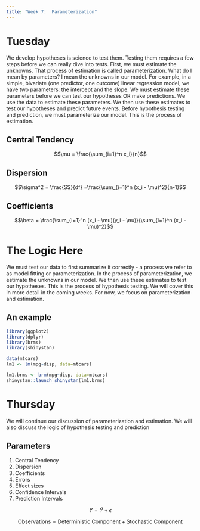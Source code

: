 ```yaml
---
title: "Week 7:  Parameterization"
---
```


# Tuesday

We develop hypotheses is science to test them.  Testing them requires a few steps before we can really dive into tests.  First, we must estimate the unknowns.  That process of estimation is called parameterization.  What do I mean by parameters?  I mean the unknowns in our model.  For example, in a simple, bivariate (one predictor, one outcome) linear regression model, we have two parameters:  the intercept and the slope.  We must estimate these parameters before we can test our hypotheses OR make predictions.  We use the data to estimate these parameters.  We then use these estimates to test our hypotheses and predict future events.  Before hypothesis testing and prediction, we must parameterize our model.  This is the process of estimation.

## Central Tendency

$$\mu = \frac{\sum_{i=1}^n x_i}{n}$$

## Dispersion

$$\sigma^2 = \frac{SS}{df} =\frac{\sum_{i=1}^n (x_i - \mu)^2}{n-1}$$

## Coefficients

$$\beta = \frac{\sum_{i=1}^n (x_i - \mu)(y_i - \nu)}{\sum_{i=1}^n (x_i - \mu)^2}$$

# The Logic Here

We must test our data to first summarize it correctly - a process we refer to as model fitting or parameterization.  In the process of parameterization, we estimate the unknowns in our model.  We then use these estimates to test our hypotheses.  This is the process of hypothesis testing.  We will cover this in more detail in the coming weeks.  For now, we focus on parameterization and estimation.  


## An example

```r
library(ggplot2)
library(dplyr)
library(brms)
library(shinystan)

data(mtcars)
lm1 <- lm(mpg~disp, data=mtcars)

lm1.brms <- brm(mpg~disp, data=mtcars)
shinystan::launch_shinystan(lm1.brms)
```




# Thursday

We will continue our discussion of parameterization and estimation.  We will also discuss the logic of hypothesis testing and prediction

## Parameters

1. Central Tendency
2. Dispersion
3. Coefficients
4. Errors
5. Effect sizes
6. Confidence Intervals
7. Prediction Intervals

$$Y = \hat{Y} + \epsilon$$

$$\text{Observations} = \text{Deterministic Component} + \text{Stochastic Component}$$


